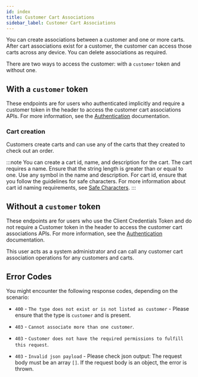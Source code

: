 ```yaml
---
id: index
title: Customer Cart Associations
sidebar_label: Customer Cart Associations
---
```


You can create associations between a customer and one or more carts. After cart associations exist for a customer, the customer can access those carts across any device. You can delete associations as required.

There are two ways to access the customer: with a `customer` token and without one.

## With a `customer` token

These endpoints are for users who authenticated implicitly and require a customer token in the header to access the customer cart associations APIs. For more information, see the [Authentication](../../../basics/authentication/index.md) documentation.

### Cart creation

Customers create carts and can use any of the carts that they created to check out an order.

:::note
You can create a cart id, name, and description for the cart. The cart requires a name. Ensure that the string length is greater than or equal to one. Use any symbol in the name and description. For cart id, ensure that you follow the guidelines for safe characters. For more information about cart id naming requirements, see [Safe Characters](../../../basics/safe-characters.md).
:::

## Without a `customer` token

These endpoints are for users who use the Client Credentials Token and do not require a Customer token in the header to access the customer cart associations APIs. For more information, see the [Authentication](../../../basics/authentication/index.md) documentation.

This user acts as a system administrator and can call any customer cart association operations for any customers and carts.

## Error Codes

You might encounter the following response codes, depending on the scenario:

* `400` - `The type does not exist or is not listed as customer` - Please ensure that the type is `customer` and is present.

* `403` - `Cannot associate more than one customer`.

* `403` - `Customer does not have the required permissions to fulfill this request`.

* `403` - `Invalid json payload` - Please check json output: The request body must be an array `[]`. If the request body is an object, the error is thrown.
